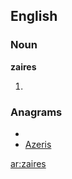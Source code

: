 ==English==

===Noun===
'''zaires'''

# {{plural of|zaire}}

===Anagrams===
* {{alphagram|aeirsz}}
* [[Azeris#English|Azeris]]

[[ar:zaires]]